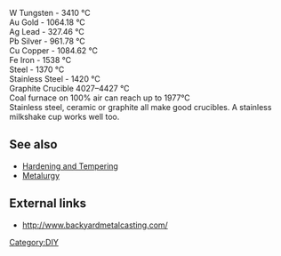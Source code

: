W  Tungsten - 3410 °C<br>
Au Gold - 1064.18 °C<br>
Ag Lead - 327.46 °C<br>
Pb Silver - 961.78 °C<br>
Cu Copper - 1084.62 °C<br>
Fe Iron - 1538 °C<br>

Steel - 1370 °C<br>
Stainless Steel - 1420 °C<br>
Graphite Crucible 4027–4427 °C<br>
Coal furnace on 100% air can reach up to 1977°C<br>

Stainless steel, ceramic or graphite all make good crucibles.  A stainless milkshake cup works well too.

== See also ==

*[[Hardening and Tempering]]
*[[Metalurgy]]

== External links ==
*http://www.backyardmetalcasting.com/

[[Category:DIY]]